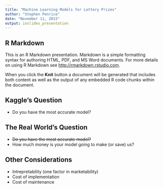 ```yaml
---
title: "Machine Learning Models for Lottery Prizes"
author: "Stephen Penrice"
date: "November 11, 2015"
output: ioslides_presentation
---
```


## R Markdown

This is an R Markdown presentation. Markdown is a simple formatting syntax for authoring HTML, PDF, and MS Word documents. For more details on using R Markdown see <http://rmarkdown.rstudio.com>.

When you click the **Knit** button a document will be generated that includes both content as well as the output of any embedded R code chunks within the document.

## Kaggle's Question

- Do you have the most accurate model?

## The Real World's Question

- <span style="text-decoration:line-through;">Do you have the most accurate model?</span>
- How much money is your model going to make (or save) us?

## Other Considerations  

- Intrepretability (one factor in marketability)
- Cost of implementation
- Cost of maintenance
